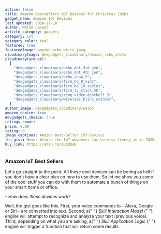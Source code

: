 ```yaml
---
active: false
title: Amazon Bestsellers IOT Devices for Christmas 2020!
gadget_name: Amazon IOT Devices
last_updated: 2020-11-10
author: Waldo Lavaut
article_category: gadgets
category: iot
category_color: teal
featured: true
featuredImage: amazon_echo_white.jpeg
cloudinaryImage: devgadgets_cloudinary/amazon_echo_white
cloudinaryCarousel:
  [
    "devgadgets_cloudinary/echo_dot_3rd_gen",
    "devgadgets_cloudinary/echo_dot_4th_gen",
    "devgadgets_cloudinary/echo_show_5",
    "devgadgets_cloudinary/fire_hd_8_kids",
    "devgadgets_cloudinary/fire_hd_10_tablet",
    "devgadgets_cloudinary/fire_tv_stick_4k",
    "devgadgets_cloudinary/ring_video_doorbell_3",
    "devgadgets_cloudinary/wireless_blink_outdoor",
  ]
author_image: devgadgets_cloudinary/waldo
amazon_choice: true
devgadgets_choice: true
ratings_count:
price: 0.00
rating: 0
image_captions: Amazon Best-Seller IOT Devices
the_gist: Never before the IoT movement has been so trendy as in 2020. The idea of voice-commands has revolutionized the way we live, work, and shop.
buy_link: https://amzn.to/2Ud28qH
---
```


<article className="mt-12 text-lg prose max-w-sm md:max-w-none text-cool-gray-500">
<h3>Amazon IoT Best Sellers</h3>

<p>
  Let's go straight to the point. All these cool devices can be boring as hell
  if you don't have a clear plan on how to use them. So let me show you some of
  the cool stuff you can do with them to automate a bunch of things on your
  smart home or office.
</p>

<em className="text-base font-semibold text-cool-gray-600">
  - How does these devices work?
</em>

<p>
  Well, the gist goes like this. First, your voice commands to - Alexa, Google
  or Siri - are converted into text. Second, a{" "}
  <em className="text-base font-semibold text-cool-gray-600">
    Skill Interaction Model
  </em>{" "}
  engine will attempt to recognize and analyze your text (previous voice).
  Third, depending on what you are asking, a{" "}
  <em className="text-base font-semibold text-cool-gray-600">
    Skill Application Logic
  </em>{" "}
  engine will trigger a function that will return some results.
</p>

<Carousel carousel={props.carousel} />

</article>
